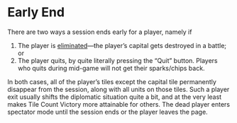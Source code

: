 # Early End

There are two ways a session ends early for a player, namely if

1. The player is [eliminated](/wiki/war/elimination)—the player’s capital gets destroyed in a battle; or
2. The player quits, by quite literally pressing the “Quit” button. Players who quits during mid-game will not get their sparks/chips back.

In both cases, all of the player’s tiles except the capital tile permanently disappear from the session, along with all units on those tiles. Such a player exit usually shifts the diplomatic situation quite a bit, and at the very least makes Tile Count Victory more attainable for others. The dead player enters spectator mode until the session ends or the player leaves the page.
